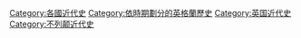 [[Category:各國近代史|Category:各國近代史]]
[[Category:依時期劃分的英格蘭歷史|Category:依時期劃分的英格蘭歷史]]
[[Category:英国近代史|Category:英国近代史]]
[[Category:不列颠近代史|Category:不列颠近代史]]